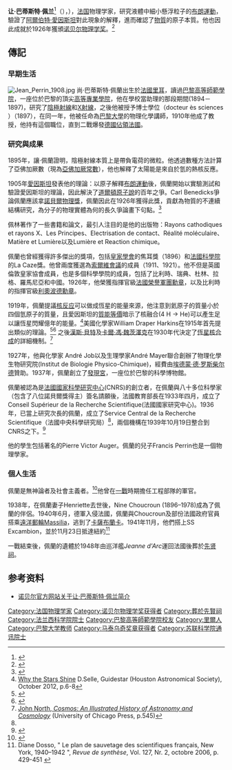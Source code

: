 {{Other uses|佩蘭}}
{{noteTA
|1=zh-cn:让;zh-tw:尚;
}}
{{Infobox_Scientist
| name = Jean Baptiste Perrin<br>让·巴蒂斯特·佩兰{{Nobel icon|1926年諾貝爾物理學獎|諾貝爾物理學獎}}
| image =Jean_Perrin_1926.jpg
| caption = 佩蘭攝於1926年
| birth_date = {{birth date|1870|9|30|df=y}}
| birth_place = [[法蘭西第三共和國|法國]][[里尔|里尔]]
| death_date = {{death date and age|1942|4|17|1870|9|30|df=y}}
| death_place = {{Flag|USA|1912}}[[美國|美國]][[纽约|纽约]]
| nationality = {{FRA}}
| field = [[物理|物理]]
| work_institution = [[巴黎高等师范学院|巴黎高等师范学院]]<br>[[巴黎大學|巴黎大學 (1896年)]]
| alma_mater = [[巴黎高等师范学院|巴黎高等师范学院]]<br>[[巴黎大學|巴黎大學 (1896年)]]
| doctoral_students = Pierre Victor Auger
| known_for =[[布朗運動|布朗運動]]<br>[[陰極射線|陰極射線]]<br>[[亞佛加厥常數|亞佛加厥常數]]<br>沈積平衡<br>佩蘭摩擦係數
| prizes = [[File:Nobel_prize_medal.svg|20px]][[诺贝尔物理学奖|诺贝尔物理学奖]]（1926年）
| signature = Jean_Baptiste_Perrin-signature-2.jpg
}}
'''让·巴蒂斯特·佩兰'''{{post-nominals|post-noms=[[Foreign_Member_of_the_Royal_Society|ForMemRS]]}}<ref name="frs">{{Cite journal | last1 = Townsend | first1 = J. S. | author-link = John Sealy Townsend| title = Jean Baptiste Perrin. 1870-1942 | doi = 10.1098/rsbm.1943.0004 | journal = [[Obituary_Notices_of_Fellows_of_the_Royal_Society|Obituary Notices of Fellows of the Royal Society]] | volume = 4 | issue = 12 | pages = 301–326 | year = 1943 | s2cid = 123521634 }}</ref>（{{lang-fr|'''Jean Baptiste Perrin'''}}），{{bd|1870年|9月30日|1942年|4月17日|Perrin}}），[[法国|法国]]物理学家，研究液體中細小懸浮粒子的[[布朗運動|布朗運動]]，驗證了[[阿爾伯特·愛因斯坦|阿爾伯特·愛因斯坦]]對此現象的解釋，進而確認了[[物質|物質]]的原子本質。他也因此成就於1926年獲頒[[诺贝尔物理学奖|诺贝尔物理学奖]]。<ref>{{Cite journal | last1 = Kyle | first1 = R. A. | title = Jean Baptiste Perrin | doi = 10.1001/jama.242.8.744 | journal = JAMA: The Journal of the American Medical Association | volume = 242 | issue = 8 | page = 744| year = 1979 | pmid =  379381}}</ref>

==傳記==
=== 早期生活 ===
[[File:Jean_Perrin_1908.jpg|thumb]]
尚·巴蒂斯特·佩蘭出生於[[法國|法國]][[里耳|里耳]]，讀過[[巴黎高等師範學院|巴黎高等師範學院]]，一座位於巴黎的頂尖[[大學校_(法國)|高等專業學院]]，他在學校當助理的那段期間(1894－1897)，研究了[[陰極射線|陰極射線]]和[[X射線|X射線]]，之後他被授予博士學位（docteur ès sciences ）（1897），在同一年，他被任命為[[巴黎大學_(1896年)|巴黎大學]]的物理化學講師，1910年他成了教授，他持有這個職位，直到二戰爆發[[第二次世界大戰德占法國軍事管轄區|德國佔領法國]]。

=== 研究與成果 ===
1895年，讓·佩蘭證明，陰極射線本質上是帶負電荷的微粒。他透過數種方法計算了亞佛加厥數（現為[[亞佛加厥常數|亞佛加厥常數]]），他也解釋了太陽能是來自於氫的熱核反應。 

1905年[[愛因斯坦|愛因斯坦]]發表他的理論：以原子解釋[[布朗運動|布朗運動]]後，佩蘭開始以實驗測試和驗證愛因斯坦的理論，因此解決了[[約翰·道耳頓|道爾頓]][[原子理論|原子說]]的百年之爭。Carl Benedicks爭論佩蘭應該拿[[諾貝爾物理獎|諾貝爾物理獎]]，佩蘭因此在1926年獲得此獎，貢獻為物質的不連續結構研究，為分子的物理實體為何的長久爭論畫下句點。<ref>{{cite book |url= https://books.google.com/books?id=UQ3_ZwdrUUwC&q=Carl+Benedicks&pg=PA144 |title= Nobel Laureates and Twentieth-Century Physics |pages= 114–116 |publisher= [[Cambridge_University_Press|Cambridge University Press]] |isbn= 0521540089 |author= Mauro Dardo|year= 2004 |access-date= 13 February 2014}}</ref>

佩林著作了一些書籍和論文，最引人注目的是他的出版物：Rayons cathodiques et rayons X、Les Principes、Electrisation de contact、Réalité moléculaire、Matière et Lumière以及Lumière et Reaction chimique。

佩蘭也曾經獲得許多傑出的獎項，包括[[皇家學會|皇家學會]]的焦耳獎（1896）和[[法國科學院|法國科學院]]的La Caze獎。他曾兩度獲選為[[索爾維會議|索爾維會議]]的成員（1911、1921）。他不但是英國倫敦皇家協會成員，也是多個科學學院的成員，包括了比利時、瑞典、杜林、拉格、羅馬尼亞和中國。1926年，他榮獲指揮官級[[法國榮譽軍團勳章|法國榮譽軍團勳章]]，以及比利時的指揮官級[[利奧波德勳章_(比利時)|利奧波德勳章]]。

1919年，佩蘭提議[[核反应|核反应]]可以做成恆星的能量來源，他注意到氦原子的質量小於四個氫原子的質量，且愛因斯坦的[[質能等價|質能等價]]暗示了核融合(4 H → He)可以產生足以讓恆星閃耀億年的能量。<ref>[https://web.archive.org/web/20131203024638/http://www.astronomyhouston.org/sites/default/files/guidestar/2012October.pdf Why the Stars Shine] D.Selle, Guidestar (Houston Astronomical Society), October 2012, p.6-8</ref>美國化學家William Draper Harkins在1915年首先提出類似的理論。<ref>{{cite book|url=https://books.google.com/books?id=DoSXEGCeBmoC&q=harkins+fusion+four+years&pg=PA173|title=Māyā in Physics|year=1991|publisher=Motilal Banarsidess (Delhi) |isbn=81-208-0698-0|author=N.C.Panda|page=173}}</ref><ref>{{Cite journal
|author=Robert S. Mulliken
|year=1975
|url=http://www.nasonline.org/publications/biographical-memoirs/memoir-pdfs/harkins-william-d.pdf
|title=William Draper Harkins 1873 - 1951
|journal=Biographical Memoirs
|volume=47
|pages=48–81
|publisher=National Academy of Sciences
|author-link=Robert S. Mulliken
}}</ref> 之後[[漢斯·貝特|漢斯·貝特]]及[[卡爾·馮·魏茨澤克|卡爾·馮·魏茨澤克]]在1930年代決定了[[恆星核合成|恆星核合成]]的詳細機制。<ref>[https://books.google.com/books?id=qq8Luhs7rTUC&pg=PA545&lpg=PA545&dq=Jean+Perrin+thermonuclear&source=bl&ots=5_hqSaPxlt&sig=eTuW-TILO4-RIN4WKUBy1BwX73E&hl=en&sa=X&ei=SA1RUYKQOOTi4AOD1oDoCg&ved=0CCwQ6AEwADgK#v=onepage&q=Jean%20Perrin%20thermonuclear&f=false John North, ''Cosmos: An Illustrated History of Astronomy and Cosmology''] (University of Chicago Press, p.545)</ref>

1927年，他與化學家 André Job以及生理學家André Mayer聯合創辦了物理化學生物研究院(Institut de Biologie Physico-Chimique)，經費由[[埃德蒙·德·罗斯柴尔德|埃德蒙·德·罗斯柴尔德]]贊助。1937年，佩蘭創立了[[發現宮|發現宮]]，一座位於巴黎的科學博物館。 

佩蘭被認為是[[法國國家科學研究中心|法國國家科學研究中心]](CNRS)的創立者，在佩蘭與八十多位科學家（包含了八位諾貝爾獎得主）簽名請願後，法國教育部長在1933年四月，成立了Conseil Supérieur de la Recherche Scientifique(法國國家研究中心)。1936年，已當上研究次長的佩蘭，成立了Service Central de la Recherche Scientifique（法國中央科學研究局）<ref name=Zeitoun1/>，兩個機構在1939年10月19日整合到CNRS之下。<ref name=Guthleben1>{{cite web |url=http://www.cnrs.fr/ComiHistoCNRS/spip.php?article2 |title=Un peu d'histoire... La création du CNRS |last=Guthleben |first=Denis |date=November 3, 2010 |work=Comité pour l’histoire du [[CNRS|CNRS]] |access-date=February 23, 2012 }}</ref>

他的學生包括著名的Pierre Victor Auger。佩蘭的兒子Francis Perrin也是一個物理學家。

=== 個人生活 ===
佩蘭是無神論者及社會主義者。<ref>{{cite book|title=New Trends in Fluorescence Spectroscopy: Applications to Chemical and Life Sciences|url=https://archive.org/details/newtrendsfluores00vale|url-access=limited|year=2001|publisher=Springer|isbn=978-3-540-67779-6|authors=Bernard Valeur, Jean-Claude Brochon|page=[https://archive.org/details/newtrendsfluores00vale/page/n38 17]|quote=Jean and Francis Perrin held similar political and philosophical ideas. Both were socialists and atheists.}}</ref>他曾在[[第一次世界大战|一戰]]時期擔任工程部隊的軍官。

1938年，在佩蘭妻子Henriette去世後，Nine Choucroun (1896–1978)成為了佩蘭的伴侶。1940年6月，德軍入侵法國，佩蘭與Choucroun及部份法國政府官員搭乘[[遠洋定期船|遠洋郵輪]]Massilia，逃到了[[卡薩布蘭卡|卡薩布蘭卡]]。1941年11月，他們搭上SS Excambion，並於11月23日抵達紐約<ref name="Diane Dosso">Diane Dosso, " Le plan de sauvetage des scientifiques français, New York, 1940–1942 ", ''Revue de synthèse'', Vol. 127, Nr. 2, octobre 2006, p. 429-451 {{in lang|fr}}</ref>

一戰結束後，佩蘭的遺體於1948年由巡洋艦''Jeanne d'Arc''運回法國後葬於[[先贤祠|先贤祠]]。

== 参考资料 ==

* [http://nobelprize.org/nobel_prizes/physics/laureates/1926/perrin-bio.html 诺贝尔官方网站关于让·巴蒂斯特·佩兰简介]{{Wayback|url=http://nobelprize.org/nobel_prizes/physics/laureates/1926/perrin-bio.html |date=20071012152852 }}


{{诺贝尔物理学奖获得者 (1926年-1950年)}}{{马泰乌奇奖章获得者}}{{Authority control}}
{{DEFAULTSORT:Perrin, Jean Baptiste}}

[[Category:法国物理学家|Category:法国物理学家]]
[[Category:诺贝尔物理学奖获得者|Category:诺贝尔物理学奖获得者]]
[[Category:葬於先賢祠|Category:葬於先賢祠]]
[[Category:法兰西科学院院士|Category:法兰西科学院院士]]
[[Category:巴黎高等師範學院校友|Category:巴黎高等師範學院校友]]
[[Category:里爾人|Category:里爾人]]
[[Category:巴黎大学教师|Category:巴黎大学教师]]
[[Category:马泰乌奇奖章获得者|Category:马泰乌奇奖章获得者]]
[[Category:苏联科学院通讯院士|Category:苏联科学院通讯院士]]